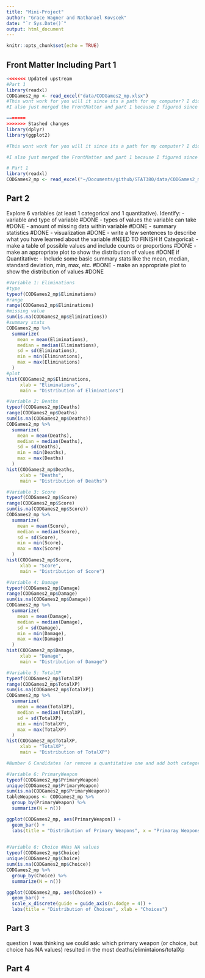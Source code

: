 ```yaml
---
title: "Mini-Project"
author: "Grace Wagner and Nathanael Kovscek"
date: "`r Sys.Date()`"
output: html_document
---
```


```r
knitr::opts_chunk$set(echo = TRUE)
```

## Front Matter Including Part 1
```r
<<<<<<< Updated upstream
#Part 1
library(readxl)
CODGames2_mp <- read_excel("data/CODGames2_mp.xlsx")
#This wont work for you will it since its a path for my computer? I did this for now so that I could work on part 2, but I know you mentioned using the data in github and I thought I knew what to do but once I looked at it further I realized I wasn't sure. 
#I also just merged the FrontMatter and part 1 because I figured since part 1 was importing data it would be nice to keep it in the Front matter.

=======
>>>>>>> Stashed changes
library(dplyr)
library(ggplot2)

#This wont work for you will it since its a path for my computer? I did this for now so that I could work on part 2, but I know you mentioned using the data in github and I thought I knew what to do but once I looked at it further I realized I wasn't sure. 

#I also just merged the FrontMatter and part 1 because I figured since part 1 was importing data it would be nice to keep it in the Front matter.

# Part 1
library(readxl)
CODGames2_mp <- read_excel("~/Documents/github/STAT380/data/CODGames2_mp.xlsx")
```

## Part 2
Explore 6 variables (at least 1 categorical and 1 quantitative). 
Identify:
- variable and type of variable #DONE
- types of values the variable can take #DONE
- amount of missing data within variable #DONE
- summary statistics #DONE
- visualization #DONE
- write a few sentences to describe what you have learned about the variable #NEED TO FINISH
If Categorical:
- make a table of possible values and include counts or proportions #DONE
- make an appropriate plot to show the distribution of values #DONE
if Quantitative:
- Include some basic summary stats like the mean, median, standard deviation, min, max, etc. #DONE
- make an appropriate plot to show the distribution of values #DONE
```r
#Variable 1: Eliminations
#type
typeof(CODGames2_mp$Eliminations)
#range
range(CODGames2_mp$Eliminations)
#missing value
sum(is.na(CODGames2_mp$Eliminations))
#summary stats
CODGames2_mp %>%
  summarize(
    mean = mean(Eliminations),
    median = median(Eliminations),
    sd = sd(Eliminations),
    min = min(Eliminations),
    max = max(Eliminations)
  )
#plot
hist(CODGames2_mp$Eliminations,
     xlab = "Eliminations",
     main = "Distribution of Eliminations")

#Variable 2: Deaths
typeof(CODGames2_mp$Deaths)
range(CODGames2_mp$Deaths)
sum(is.na(CODGames2_mp$Deaths))
CODGames2_mp %>%
  summarize(
    mean = mean(Deaths),
    median = median(Deaths),
    sd = sd(Deaths),
    min = min(Deaths),
    max = max(Deaths)
  )
hist(CODGames2_mp$Deaths,
     xlab = "Deaths",
     main = "Distribution of Deaths")

#Variable 3: Score
typeof(CODGames2_mp$Score)
range(CODGames2_mp$Score)
sum(is.na(CODGames2_mp$Score))
CODGames2_mp %>%
  summarize(
    mean = mean(Score),
    median = median(Score),
    sd = sd(Score),
    min = min(Score),
    max = max(Score)
  )
hist(CODGames2_mp$Score,
     xlab = "Score",
     main = "Distribution of Score")

#Variable 4: Damage
typeof(CODGames2_mp$Damage)
range(CODGames2_mp$Damage)
sum(is.na(CODGames2_mp$Damage))
CODGames2_mp %>%
  summarize(
    mean = mean(Damage),
    median = median(Damage),
    sd = sd(Damage),
    min = min(Damage),
    max = max(Damage)
  )
hist(CODGames2_mp$Damage,
     xlab = "Damage",
     main = "Distribution of Damage")

#Variable 5: TotalXP
typeof(CODGames2_mp$TotalXP)
range(CODGames2_mp$TotalXP)
sum(is.na(CODGames2_mp$TotalXP))
CODGames2_mp %>%
  summarize(
    mean = mean(TotalXP),
    median = median(TotalXP),
    sd = sd(TotalXP),
    min = min(TotalXP),
    max = max(TotalXP)
  )
hist(CODGames2_mp$TotalXP,
     xlab = "TotalXP",
     main = "Distribution of TotalXP")

#Number 6 Candidates (or remove a quantitative one and add both categorical)

#Variable 6: PrimaryWeapon
typeof(CODGames2_mp$PrimaryWeapon)
unique(CODGames2_mp$PrimaryWeapon)
sum(is.na(CODGames2_mp$PrimaryWeapon))
tableWeapons <- CODGames2_mp %>%
  group_by(PrimaryWeapon) %>%
  summarize(N = n())

ggplot(CODGames2_mp, aes(PrimaryWeapon)) +
  geom_bar() +
  labs(title = "Distribution of Primary Weapons", x = "Primaray Weapons")
  

#Variable 6: Choice #Has NA values
typeof(CODGames2_mp$Choice)
unique(CODGames2_mp$Choice)
sum(is.na(CODGames2_mp$Choice))
CODGames2_mp %>%
  group_by(Choice) %>%
  summarize(N = n())

ggplot(CODGames2_mp, aes(Choice)) +
  geom_bar() +
  scale_x_discrete(guide = guide_axis(n.dodge = 4)) +
  labs(title = "Distribution of Choices", xlab = "Choices")
```

## Part 3
question I was thinking we could ask: which primary weapon (or choice, but choice has NA values) resulted in the most deaths/elimintaions/totalXp

## Part 4
